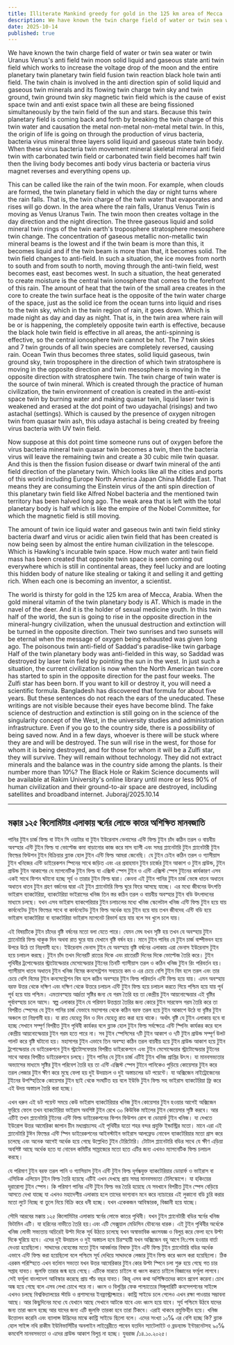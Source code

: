 ```yaml
---
title: Illiterate Mankind greedy for gold in the 125 km area of ​​Mecca
description: We have known the twin charge field of water or twin sea water or twin Uranus Venus's anti field twin moon solid liquid and gaseous state anti twin field which works to increase the voltage drop of the moon and the entire planetary twin planetary twin field fusion twin reaction black hole twin anti field.
date: 2025-10-14
published: true
---
```


We have known the twin charge field of water or twin sea water or twin Uranus Venus's anti field twin moon solid liquid and gaseous state anti twin field which works to increase the voltage drop of the moon and the entire planetary twin planetary twin field fusion twin reaction black hole twin anti field. The twin chain is involved in the anti direction spin of solid liquid and gaseous twin minerals and its flowing twin charge twin sky and twin ground, twin ground twin sky magnetic twin field which is the cause of exist space twin and anti exist space twin all these are being fissioned simultaneously by the twin field of the sun and stars. Because this twin planetary field is coming back and forth by breaking the twin charge of this twin water and causation the metal non-metal non-metal metal twin.
In this, the origin of life is going on through the production of virus bacteria, bacteria virus mineral three layers solid liquid and gaseous state twin body. When these virus bacteria twin movement mineral skeletal mineral anti field twin with carbonated twin field or carbonated twin field becomes half twin then the living body becomes anti body virus bacteria or bacteria virus magnet reverses and everything opens up.

This can be called like the rain of the twin moon. For example, when clouds are formed, the twin planetary field in which the day or night turns where the rain falls. That is, the twin charge of the twin water that evaporates and rises will go down. In the area where the rain falls, Uranus Venus Twin is moving as Venus Uranus Twin. The twin moon then creates voltage in the day direction and the night direction. The three gaseous liquid and solid mineral twin rings of the twin earth's troposphere stratosphere mesosphere twin change. The concentration of gaseous metallic non-metallic twin mineral beams is the lowest and if the twin beam is more than this, it becomes liquid and if the twin beam is more than that, it becomes solid. The twin field changes to anti-field. In such a situation, the ice moves from north to south and from south to north, moving through the anti-twin field, west becomes east, east becomes west. In such a situation, the heat generated to create moisture is the central twin ionosphere that comes to the forefront of this rain. The amount of heat that the twin of the small area creates in the core to create the twin surface heat is the opposite of the twin water charge of the space, just as the solid ice from the ocean turns into liquid and rises to the twin sky, which in the twin region of rain, it goes down. Which is made night as day and day as night. That is, in the twin area where rain will be or is happening, the completely opposite twin earth is effective, because the black hole twin field is effective in all areas, the anti-spinning is effective, so the central ionosphere twin cannot be hot. The 7 twin skies and 7 twin grounds of all twin species are completely reversed, causing rain. Ocean Twin thus becomes three states, solid liquid gaseous, twin ground sky, twin troposphere in the direction of which twin stratosphere is moving in the opposite direction and twin mesosphere is moving in the opposite direction with stratosphere twin. The twin charge of twin water is the source of twin mineral. Which is created through the practice of human civilization, the twin environment of creation is created in the anti-exist space twin by burning water and making quasar twin, liquid laser twin is weakened and erased at the dot point of two udayachal (risings) and two astachal (settings). Which is caused by the presence of oxygen nitrogen twin from quasar twin ash, this udaya astachal is being created by freeing virus bacteria with UV twin field.

Now suppose at this dot point time someone runs out of oxygen before the virus bacteria mineral twin quasar twin becomes a twin, then the bacteria virus will leave the remaining twin and create a 30 cubic mile twin quasar. And this is then the fission fusion disease or dwarf twin mineral of the anti field direction of the planetary twin. Which looks like all the cities and ports of this world including Europe North America Japan China Middle East. That means they are consuming the Einstein virus of the anti spin direction of this planetary twin field like Alfred Nobel bacteria and the mentioned twin territory has been halved long ago. The weak area that is left with the total planetary body is half which is like the empire of the Nobel Committee, for which the magnetic field is still moving.

The amount of twin ice liquid water and gaseous twin anti twin field stinky bacteria dwarf and virus or acidic alien twin field that has been created is now being seen by almost the entire human civilization in the telescope. Which is Hawking's incurable twin space. How much water anti twin field mass has been created that opposite twin space is seen coming out everywhere which is still in continental areas, they feel lucky and are looting this hidden body of nature like stealing or taking it and selling it and getting rich. When each one is becoming an inventor, a scientist.

The world is thirsty for gold in the 125 km area of ​​Mecca, Arabia. When the gold mineral vitamin of the twin planetary body is AT. Which is made in the navel of the deer. And it is the holder of sexual medicine youth. In this twin half of the world, the sun is going to rise in the opposite direction in the mineral-hungry civilization, when the unusual destruction and extinction will be turned in the opposite direction. Their two sunrises and two sunsets will be eternal when the message of oxygen being exhausted was given long ago. The poisonous twin anti-field of Saddad's paradise-like twin garbage Half of the twin planetary body was anti-fielded in this way, so Saddad was destroyed by laser twin field by pointing the sun in the west. In just such a situation, the current civilization is now when the North American twin core has started to spin in the opposite direction for the past four weeks. The Zulfi star has been born. If you want to kill or destroy it, you will need a scientific formula. Bangladesh has discovered that formula for about five years. But these sentences do not reach the ears of the uneducated. These writings are not visible because their eyes have become blind. The fake science of destruction and extinction is still going on in the science of the singularity concept of the West, in the university studies and administration infrastructure. Even if you go to the country side, there is a possibility of being saved now. And in a few days, whoever is there will be stuck where they are and will be destroyed. The sun will rise in the west, for those for whom it is being destroyed, and for those for whom it will be a Zulfi star, they will survive. They will remain without technology. They did not extract minerals and the balance was in the country side among the plants. Is their number more than 10℅?
The Black Hole or Rakim Science documents will be available at Rakim University's online library until more or less 90% of human civilization and their ground-to-air space are destroyed, including satellites and broadband internet.
Juboraj/2025.10.14

---

## মক্কার ১২৫ কিলোমিটার এলাকায় স্বর্নের লোভে কাতর অশিক্ষিত মানবজাতি

পানির টুইন চার্জ ফিল্ড বা টইন সি ওয়াটার বা টুইন ইউরেনাস ভেনাসের এন্টি ফিল্ড টুইন চাঁদ কঠিন তরল ও বায়বীয় অবস্হার এন্টি টুইন ফিল্ড যা ভোল্টেজ কমা বাড়ানোর কাজ  করে মাস ব‍্যাপী এবং সমগ্র প্ল‍্যানেটারি টুইন প্ল‍্যানেটারী টুইন ফিল্ডের ফিউশন টুইন  বিক্রিয়ার ব্ল‍্যাক হোল টুইন এন্টি ফিল্ড আমরা জেনেছি। যে টুইন চেইন কঠিন তরল ও গ‍্যাসীয়াস টুইন খনিজের এন্টি ডাইরেকশন স্পিনের সাথে জড়িত এবং এর প্রবাহমান টুইন চার্জের টুইন আকাশ ও টুইন গ্রাউন্ড, টুইন গ্রাউন্ড টুইন আকাশের যে ম‍্যাগনেটিক টুইন ফিল্ড যা এক্সিস্ট স্পেস টুইন ও এন্টি এক্সিস্ট স্পেস টুইনের কার্যকারণ এসব একই সাথে ফিশন ঘটানো হচ্ছে সূর্য ও তারার  টুইন ফিল্ড দ্বারা। কেননা এই টুইন পানির টুইন চার্জ ভেঙ্গে ধাতব অধাতব অধাতব ধাতব টুইন গ্রহণ বর্জনের দ্বারা এই টুইন প্ল‍্যানেটারি ফিল্ড ঘুরে ফিরে আসছে যাচ্ছে।
এর মধ‍্যে জীবনের উৎপত্তি ভাইরাস ব‍্যাকটেরিয়া, ব‍্যাকটেরিয়া ভাইরাসের খনিজ তিন স্তর কঠিন তরল ও বায়বীয় অবস্হার  টুইন বডি উৎপাদনের মাধ‍্যমে চলছে। যখন এসব ভাইরাস ব‍্যাকপেরিয়ার টুইন চলাচলের মধ‍্যে খনিজ স্কেলেটাল খনিজ এন্টি ফিল্ড টুইন হয়ে যায় কার্বনেটেড টুইন ফিল্ডের সাথে    বা কার্বনেটেড টুইন ফিল্ড অর্ধেক হয়ে টুইন হয়ে যায় তখন জীবদেহ এন্টি বডি হয়ে ভাইরাস ব‍্যাকটেরিয়া বা ব‍্যাকটেরিয়া ভাইরাস  ম‍্যাগনেট রিভার্স হয়ে যায় বলে সব খুলে চলে যায়।

এই বিষয়টিকে টুইন চাঁদের বৃষ্টি বর্ষনের মতো  বলা যেতে পারে। যেমন মেঘ যখন সৃষ্টি হয় তখন যে অবস্হায় টুইন প্ল‍্যানেটারি ফিল্ড থাকুক দিন অথবা রাত ঘুরে যায় যেখানে বৃষ্টি বর্ষন হয়। মানে টুইন পানির যে টুইন চার্জ বাষ্পীভবন হয়ে উপরে উঠে তা নিম্নগামী হবে। ইউরেনাস ভেনাস টুইন যে অবস্হায় বৃষ্টি বর্ষনের এলাকায় এরা ভেনাস ইউরেনাস টুইন হয়ে চলাচল করছে। টুইন চাঁদ তখন দিনেরটি রাতের দিকে এবং রাতেরটি দিনের দিকে ভোল্টেজ তৈরি করে। টুইন পৃথিবীর ট্রপোস্ফেয়ার স্ট্রাটোস্ফেয়ার মেসোস্ফেয়ার টুইনের তিনটি গ‍্যাসীয়াস তরল ও কঠিন  খনিজ টুইন রিং পরিবর্তন হয়। গ‍্যাসীয়াস ধাতব অধাতব টুইন খনিজ বিমের কনসেন্ট্রশন সবচেয়ে কম ও এর চেয়ে বেশি টুইন বিম হলে তরল এবং তার চেয়ে বেশি বিমের টুইন কনসেন্ট্রেশন বিম হলে কঠিন অবস্হার টুইন ফিল্ড পরিবর্তন এন্টি ফিল্ড হয়ে যায়। এমন অবস্হায় বরফ উত্তর থেকে দক্ষিণ এবং দক্ষিণ থেকে উত্তরে চলাচল এন্টি টুইন ফিল্ড হয়ে চলাচল করতে গিয়ে পশ্চিম হয়ে যায় পূর্ব পূর্ব হয়ে যায় পশ্চিম। এমতাবস্হায় আর্দ্রতা সৃষ্টির জন‍্য যে গরম তৈরি হয় তা কেন্দ্রীয় টুইন আয়নোস্ফেয়ার  এই বৃষ্টির পূর্বাবস্হায় চলে আসে। স্বল্প এলাকার টুইন যে পরিমাণ উত্তপ্ততা তৈরির জন‍্য কোরে টুইন সারফেস গরম তৈরি করে  তা বিপরীত স্পেসের যে টূইন পানির চার্জ যেভাবে মহাসাগর থেকে কঠিন বরফ তরল হয়ে টুইন আকাশে উঠে যা বৃষ্টির টুইন অঞ্চলে তা নিম্নগামী হয়। যা রাত যেহেতু দিন ও দিন যেহেতু রাত করা হয়ে থাকে। অর্থাৎ বৃষ্টি যে টুইন এলাকায় হবে বা হচ্ছে সেখানে সম্পূর্ণ বিপরীত টুইন পৃথিবী কার্যকর বলে ব্ল‍্যাক হোল টুইন ফিল্ড সর্বক্ষেত্রে এন্টি স্পিনিং কার্যকর করে বলে কেন্দ্রীয় আয়নোস্ফেয়ার টুইন গরম হতে পারে না। সব টুইন স্পেসিসের ৭টি টুইন আকাশ ও ৭টি টুইন গ্রাউন্ড সম্পূর্ণ উলট পালট করে বৃষ্টি ঘটানো হয়। মহাসাগর টুইন এভাবে তিন অবস্হা কঠিন তরল বায়বীয় হয়ে টুইন গ্রাউন্ড আকাশ হয়ে টুইন ট্রপোস্ফেয়ার যে ডাইরেকশনে টুইন স্ট্রাটোসফেয়ার বিপরীত ডাইরকেশনে এবং টুইন মেসোস্ফেয়ার স্ট্রাটোস্ফেয়ার টুইনের সাথে আবার বিপরীত ডাইরেকশনে চলছে। টুইন পানির যে টুইন চার্জ এটিই টুইন খনিজ প্রাপ্তির উৎস। যা মানবসভ‍্যতার অভ‍্যাসের মাধ‍্যমে সৃষ্টির টুইন পরিবেশ তৈরি হয় তা এন্টি এক্সিস্ট স্পেস টুইনে পানিকেও পুড়িয়ে কোয়েসার টুইন করে  তরল লেজার টুইন ক্ষীণ করে মুছে ফেলা হয় দুই উদয়াচল ও দুই অস্তাচলের ডট পয়েন্টে। যা অক্সিজেন নাইট্রোজেনের টুইনের উপস্হিতিকে কোয়েসার টুইন ছাই থেকে সংঘটিত হয় বলে ইউভি টুইন ফিল্ড সহ ভাইরাস ব‍্যাকটেরিয়া ফ্রি করে এই উদয় অস্তাচল তৈরি করা হচ্ছে।

এখন ধরুন এই ডট পয়েন্ট সময়ে কেউ ভাইরাস ব‍্যাকটেরিয়ার খনিজ টুইন কোয়েসার টুইন হওয়ার আগেই অক্সিজেন ফুরিয়ে ফেলে তখন ব‍্যাকটেরিয়া ভাইরাস অবশিষ্ট টুইন রেখে ৩০ কিউবিক মাইলের টুইন কোয়েসার সৃষ্টি করবে। আর এটিই তখন প্ল‍্যানেটারি টুইনের এন্টি ফিল্ড ডাইরেকশনের ফিশন ফিউশন রোগ বা ডোয়ার্ফ টুইন খনিজ। যা দেখতে ইউরোপ উত্তর আমেরিকা জাপান চীন মধ‍্যপ্রাচ‍‍্যসহ এই পৃথিবীর যতো শহর বন্দর প্রযুক্তি ইন্ডাস্ট্রির মতো। মানে এরা এই প্ল‍্যানেটারি টুঈন ফিল্ডের এন্টি স্পিন ডাইরেকশনের আইনস্টাইন ভাইরাস আলফ্রেড নোবেল ব‍্যাকটেরিয়ার মতো গ্রাস করে চলেছে এবং অনেক আগেই অর্ধেক হয়ে গেছে উল্লেখিত টুইন টেরিটোরি। টোটাল প্ল‍্যানেটারি বডির সাথে যে ক্ষীণ এড়িয়া অবশিষ্ট আছে অর্ধেক হতে যা নোবেল কমিটির সাম্রাজ্যের মতো হতে এটির জন‍্য এখনও ম‍্যাগনেটিক ফিল্ড চলাচল করছে।

যে পরিমাণ টুইন বরফ তরল পানি ও গ‍্যাসিয়াস টুইন এন্টি টুইন ফিল্ড দূর্গন্ধযুক্ত ব‍্যাকটেরিয়ার ডোয়ার্ফ ও ভাইরাস বা এসিডিক এলিয়েন টুইন ফিল্ড তৈরি হয়েছে এটিই এখন দেখছে প্রায় সমগ্র মানবসভ‍্যতা টেলিস্কোপে। যা হকিংয়ের দূরারোগ‍্য টুইন স্পেস। কি পরিমাণ পানির এন্টি টুইন ফিল্ড ভর তৈরি হয়েছে যে সবখানে বিপরীত টুইন স্পেস বেড়িয়ে আসতে দেখা যাচ্ছে যা এখনও মহাদেশীয় এলাকায় হলে তাদের ভাগ‍্যবান মনে করে ন‍্যাচারের এই লুকানো বডি চুরি করার মতো লুটে নিচ্ছে বা তুলে নিয়ে বিক্রি করে ধনী হচ্ছে। যখন একেকজন আবিস্কারক, বিজ্ঞানী হয়ে যাচ্ছে।  

সৌদি আরবের মক্কায় ১২৫ কিলোমিটার এলাকায় স্বর্নের লোভে কাতর পৃথিবী। যখন 
টুইন প্ল‍্যানেটারী বডির স্বর্নের খনিজ ভিটামিন এটি। যা হরিনের নাভীতে তৈরি হয়।এবং এটি সেক্সুয়াল মেডিসিন যৌবনের ধারক। এই টুইন পৃথিবীর অর্ধেকে খনিজ লোভী সভ‍্যতায়  অচিরেই উল্টা দিকে সূর্য উঠতে চলেছে যখন অস্বাভাবিক ধ্বংসযজ্ঞ ও বিলুপ্ত করে ফেলা হবে উল্টা দিকে ঘুরিয়ে হবে। এদের দুই উদয়াচল ও দুই অস্তাচল হবে চিরস্হায়ী যখন অক্সিজেন বহু আগে নি:শেষ হওয়ার বার্তা দেওয়া হয়েছিলো। সাদ্দাদের বেহেস্তের মতো টুইন আবর্জনার বিষাক্ত টুইন এন্টি ফিল্ড টুইন প্ল‍্যানেটারি বডির অর্ধেক এভাবে এন্টি ফিল্ড করা হয়েছিলো বলে পশ্চিমে সূর্য দেখিয়ে সাদ্দাদকে লেজার টুইন ফিল্ড করে ধ্বংস করা হয়েছিলো। ঠিক এরকম পরিস্হিতে এখন বর্তমান সভ‍্যতা যখন উত্তর আমেরিকার টুইন কোর উল্টা স্পিনে চলা শুরু হয়ে গেছে গত চার সপ্তাহ যাবত। জুলফি তারার জন্ম হয়ে গেছে। এটিকে মারতে চাইলে বা ধ্বংস করতে চাইলে বিজ্ঞানের ফর্মূলা লাগবে। সেই ফর্মূলা বাংলাদেশ আবিস্কার করেছে প্রায় পাঁচ বছর যাবত। কিন্তূ এসব কথা অশিক্ষিতদের কানে প্রবেশ করেনা।চোখ অন্ধ হয়ে গেছে বলে এসব লেখা চোখে পরে না। ধ্বংস ও বিলুপ্তির  ফেক পাশ্চাত্যের সিঙ্গূলারিটি কনসেপশনের সাইন্সে এখনও চলছে বিশ্ববিদ্যালয়ের স্টাডি ও প্রশাসনের ইনফ্রাস্ট্রাক্চারে।  কান্ট্রি সাইডে চলে গেলেও এখন রক্ষা পাওয়ার সম্ভাবনা আছে। আর কিছুদিনের মধ‍্যে যে যেখানে আছে সেখানে আটকে যাবে এবং ধ্বংস হয়ে যাবে। সূর্য পশ্চিমে উঠবে যাদের জন‍্য তারা ধ্বংস হচ্ছে আর যাদের জন‍্য এটি জুলফি তারকা হবে তারা টিকবে। এরাই থাকবে প্রযুক্তিহীন হয়ে। খনিজ উত্তোলন করেনি এবং ব‍্যালান্স উদ্ভিদের মাঝে কান্ট্রি সাইডে ছিলো বলে। এদের সংখ‍্যা ১০℅ এর বেশি হচ্ছে কি?
ব্ল‍্যাক হোল সাইন্স নথি রাকীম ইউনিভার্সিটির অনলাইন লাইব্রেরীতে পাবেন যতদিন স‍্যাটেলাইট ও ব্রডব‍্যান্ড ইন্টারনেটসহ ৯০℅ কমবেশি মানবসভ‍্যতা ও এদের গ্রাউন্ড আকাশ বিলুপ্ত না হচ্ছে। 
যুবরাজ /১৪.১০.২০২৫।
